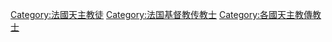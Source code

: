 [[Category:法國天主教徒|Category:法國天主教徒]]
[[Category:法国基督教传教士|Category:法国基督教传教士]]
[[Category:各國天主教傳教士|Category:各國天主教傳教士]]
